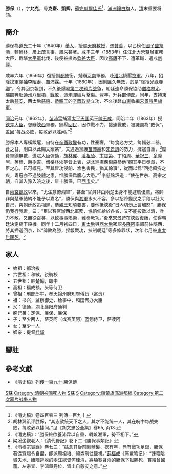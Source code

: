 {{Manchu name|[[瓜尔佳氏|瓜尔佳]]}}
'''勝保'''（{{bd|1821年||1863年|8月31日|catIdx=S}}），字'''允克'''，号'''克齋、凱卿'''，[[蘇完|蘇完]][[瓜爾佳氏|瓜爾佳氏]]<ref>《清史稿》卷四百零三 列傳一百九十</ref>，[[滿洲|滿洲]][[鑲白旗|鑲白旗]]人，[[清|清]]末重要将领。

==簡介==
勝保為[[道光|道光]]二十年（1840年）[[舉人|舉人]]，授[[順天府|順天府]][[教授|教授]]，遷[[贊善|贊善]]，以乙榜任[[國子監祭酒|國子監祭酒]]，轉[[翰林|翰林]]，屢上疏言事，風采甚著。[[咸丰|咸丰]]三年（1853年）任[[江北大營|江北大營]][[幫辦|幫辦]]軍務大臣，截擊[[太平軍|太平軍]]北伐，後便被授為[[欽差大臣|欽差大臣]]，因攻[[高唐|高唐]]不下，遭革職，遣戍[[甘肃新疆省|新疆]]。

咸丰六年（1856年）復授副[[都統|都統]]銜，幫辦[[河南|河南]]軍務，赴[[淮北与淮南|淮北]]鎮壓[[捻軍|捻軍]]。八年，招降捻軍領袖[[李昭寿|李昭寿]]、[[苗沛霖|苗沛霖]]。十年（1860年），因剿匪久無效，於是“降授[[光祿勳|光祿寺卿]]”，令其回京報到，不久後爆發[[第二次鸦片战争|第二次鸦片战争]]，朝廷速命勝保協助[[僧格林沁|僧格林沁]]、[[瑞麟|瑞麟]]奔赴[[通州_(北京)|通州]]八里橋，[[八里橋之戰|戰敗]]，遭炮彈破片擊傷。翌年，升[[兵部|兵部]][[侍郎|侍郎]]。同年，支持東太后[[慈安太后|慈安]]、西太后[[慈禧太后|慈禧]]、[[恭親王|恭親王]]的[[辛酉政變|辛酉政變]]立功，不久後赴[[山東省_(清)|山東]]收編[[宋景詩|宋景詩]][[黑旗軍|黑旗軍]]。

[[同治|同治]]元年（1862年），[[苗沛霖|苗沛霖]]捕獲[[太平天国|太平天国]]英王[[陳玉成|陳玉成]]，同治二年（1863年）授[[欽差大臣|欽差大臣]]，督辦[[陝西|陝西]]軍務，鎮壓[[回民|回民]]，因作戰不力，接連戰敗，被譏諷為“敗保”，盖因“每战必败，每败必以胜闻。”<ref>胡林翼讥评胜保，“其志欲统天下之人，其才不能统一人，其在皖中每战失败，每败必以捷闻。”见《胡文忠公全集》卷65, 页13.</ref>

勝保本人專橫跋扈，自恃在[[辛酉政變|辛酉政變]]有功，性豪奢，“每食必方丈，每餚必二器，食之甘，則曰以此賜文案某”，又通過黨護[[苗沛霖|苗沛霖]]和[[宋景詩|宋景詩]]的勢力，擁寇自重，<ref>《清史稿》：“勝保終欲養沛霖以自重，轉嫉湘軍，勢不相下。”</ref>糜費軍餉無數，遭眾大臣彈劾，[[胡林翼|胡林翼]]、[[潘祖蔭|潘祖蔭]]、[[卞寶第|卞寶第]]、丁紹周、[[華祝三|華祝三]]、[[多隆阿|多隆阿]]、[[英桂|英桂]]、[[趙樹吉|趙樹吉]]、[[僧格林沁|僧格林沁]]等皆上表，[[湖北|湖北]][[巡撫|巡撫]][[嚴樹森|嚴樹森]]參他“觀其平日奏章，不臣之心，已可概見。至其冒功侵餉、漁色害民，猶其餘事”，從而以爲“回捻癬疥之疾，粵寇亦不過肢體之患，惟勝保爲腹心大患。”<ref>梁溪坐觀老人：《清代野記》卷下二《勝保事類記》</ref>[[李慈銘|李慈銘]]評道：“使在[[雍正帝|世宗]]、[[乾隆帝|高宗]]之朝，自其入豫入皖之後，雖十勝保，已[[菜市口|西市]]矣。”

自[[兩宮聽政|兩宮聽政]]以來，“尤注意倚湘軍”，甚至“官員非由兩楚出身不能遽膺優薦，將帥非與楚軍結納不能予以嘉名”，勝保與[[湘軍|湘軍]]水火不容，多以招降變民之手段以壯大自己，與朝廷政策相違，[[恭親王|恭親王]]知曉要害，要他抵陝後“日內切勿上言觸怒”，勝保仍我行我素，曰：“臣以客官辦西北軍務，協餉仰給於各省，又不能按數以濟，兵力不敷，又無從召募，以致事事竭蹶，難奏厥功。”後來[[宋景詩|宋景詩]]在陝西復叛，使得朝廷決定痛下殺機。同年十二月初四日，[[慈安太后|東太后]]與[[慈禧太后|西太后]]密詔[[多隆阿|多隆阿]]率部前往陝西，將其押送回京，以“諱敗為勝，捏報戰功，挟制朝廷”等多條罪狀，次年七月被[[慈安太后|東太后]][[賜死|賜死]]。<ref>《淸穆宗實錄》卷七三：“姑念其從前剿辦髮、捻有年，尙有戰功足錄，勝保著從寬賜令自盡，卽派周祖培、綿森前往監視。”[[薛福成|薛福成]]《庸盦笔记》：“誅殺陷城失地、臨陣逃脫的兩江總督何桂清，將驕蹇貪淫的勝保下獄賜死，賞給曾國藩、左宗棠、李鴻章爵位，皆出自慈安之意。”</ref>

==家人==
* 始祖：都治拔
* 六世祖：和敏，骁骑校
* 五世祖：韩楚翰，郎中
* 高祖：福成额，头等侍卫
* 曾祖：刑部郎中，奉天锦州府知府傅赉（富赉）
* 祖：书兴，监察御史、给事中、和田帮办大臣
* 父：德通，湖北襄阳府通判
* 胞兄弟：定保、廉保、廉保
* 子：至少两人，萨英阿（或赛英阿）蓝翎侍卫，萨凌阿
* 女：至少一人
* 姻亲：提督[[桂龄|桂龄]]

== 腳註 ==
{{reflist|2}}

==參考文獻==
*《[[清史稿|清史稿]]》[[:wikisource:zh:清史稿/卷403|列传一百九十]]·勝保傳

{{特授改補館職翰林}}
[[Category:清朝軍事人物|S蘇]]
[[Category:清朝被賜死人物|Category:清朝被賜死人物]]
[[Category:鑲白旗滿洲人|S蘇]]
[[Category:苏完瓜尔佳氏|S]]
[[Category:鑲黃旗滿洲都統|Category:鑲黃旗滿洲都統]]
[[Category:第二次鸦片战争人物|Category:第二次鸦片战争人物]]
